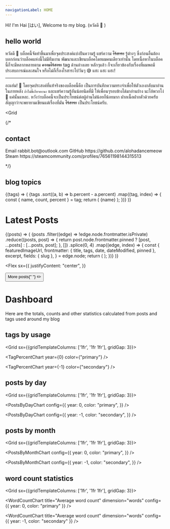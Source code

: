 ```yaml
---
navigationLabel: HOME
---
```


<!-- For index -->


<!-- For dashboard -->


<Alert variant="success">
  Hi! I'm Hai [はい], Welcome to my blog. (หวัดดี 👋 )
</Alert>
<Divider />
<Divider />

<!-- 
<Button variant='success'>View this repository</Button>
<Divider /> -->

<!-- <ProfileInfo /> -->

<Divider />
<Divider />

## hello world

หวัดดี 👋 บล็อคนี้จัดทำขึ้นมาเพื่อจุดประสงค์แบ่งปันความรู้ แชร์ความ ~~ไร้สาระ~~ รู้ต่างๆ
ซึ่งก่อนอื่นต้องบอกก่อนว่าบล็อคแห่งนี้ไม่มีทีมงาน พัฒนาและเขียนบล็อคโดยผมคนเดียวเท่านั้น
โดยเนื้อหาในบล็อคนี้ก็จะมีหลากหลายตาม ~~ความไร้สาระ~~ tag ด้านล่างเลย
หลักๆแล้ว ก็จะเกี่ยวข้องกับเรื่องที่ผมพอมีประสบการณ์และสนใจ หรือไม่ก็เรื่องไรสาระไปวันๆ 😅 แฮะ แฮะ แฮะ!<hr />
อะแฮ่ม! 👏 โดยจุดประสงค์ที่แท้จริงของบล็อคนี้คือ เป็นการบันทึกความทรงจำเพื่อให้ตัวเองกลับมาอ่านในภายหลัง
`ถ้าไม่ขี้เกียจอะนะ` และแชร์ความรู้อันน้อยนิดที่มี ให้เพื่อนๆรอบข้างได้มาอ่านบ้าง
นะไอ้พวกโง่ 🍌 แค่นั้นแหละ. หวังว่าบล็อคนี้จะเป็นประโยชน์ต่อผู้อ่านไม่น้อยก็น้อยมาก
ฝากเนื้อฝากตัวด้วยครับ สัญญาว่าจะพยายามเขียนแต่เรื่องที่มัน ~~ไร้สาระ~~ เป็นประโยชน์ครับ.

<Divider />
<Divider />

<!-- Contact and Tags -->

<Grid
 
>
{/* <Box>

## contact

<Heading as="h3" variant="styles.h3" marginBottom={1}>
  Email
</Heading>
<Link
  href="mailto:rabbit.bot@outlook.com"
  target="_blank"
  variant="styles.a"
  rel="noopener"
>
  rabbit.bot@outlook.com
</Link>
<Divider />

<Heading as="h3" variant="styles.h3" marginBottom={1}>
  GitHub
</Heading>
<Link
  href="https://github.com/alohadancemeow"
  target="_blank"
  variant="styles.a"
  rel="noopener"
>
  https://github.com/alohadancemeow
</Link>
<Divider />

<Heading as="h3" variant="styles.h3" marginBottom={1}>
  Steam
</Heading>
<Link
  href="https://steamcommunity.com/profiles/76561198144315513/"
  target="_blank"
  variant="styles.a"
  rel="noopener"
>
  https://steamcommunity.com/profiles/76561198144315513
</Link>
<Divider />

</Box> */}

<Box>

## blog topics

<Divider />

<SourceTags>
  {(tags) => (
    <Box>
      {tags
        .sort((a, b) => b.percent - a.percent)
        .map((tag, index) => {
          const { name, count, percent } = tag;
          return (
            <Badge
              key={index}
              variant="primary"
              sx={{
                mr: 2,
                mb: 2,
                color: mix("secondary", "primary", `${index / tags.length}`),
                borderColor: mix(
                  "secondary",
                  "primary",
                  `${index / tags.length}`
                ),
              }}
            >
              {name}
            </Badge>
          );
        })}
    </Box>
  )}
</SourceTags>

</Box>
</Grid>

<!-- News letter -->

<NewsletterForm />

<!-- Posts -->

# Latest Posts

<Divider />

<SourceList filter="posts">
  {(posts) => (
    <Grid
      sx={{
        gridTemplateColumns: ["1fr", "1fr", "1fr 1fr"],
      }}
    >
      {posts
        .filter((edge) => !edge.node.frontmatter.isPrivate)
        .reduce((posts, post) => {
          return post.node.frontmatter.pinned
            ? [post, ...posts]
            : [...posts, post];
        }, [])
        .splice(0, 4)
        .map((edge, index) => {
          const {
            featuredImageUrl,
            frontmatter: { title, tags, date, dateModified, pinned },
            excerpt,
            fields: { slug },
          } = edge.node;
          return (
            <PostCard
              key={index}
              title={title}
              featuredImageUrl={featuredImageUrl}
              tags={tags}
              date={date}
              dateModified={dateModified}
              excerpt={excerpt}
              slug={slug}
              pinned={pinned}
            />
          );
        })}
    </Grid>
  )}
</SourceList>
<Divider />

<!-- Read more -->

<Flex
  sx={{
    justifyContent: "center",
  }}
>
  <Box>
    <Button as={GatsbyLink} variant="ghost" to="/posts">
      More posts{" "}
      <Box as="span" role="img" aria-label="pencil">
        ✏️
      </Box>
    </Button>
  </Box>
</Flex>

<Divider />
<Divider />

<!-- Dashboard section -->

# Dashboard

Here are the totals, counts and other statistics calculated from posts and tags used around my blog

<Divider />

## tags by usage

<Grid sx={{gridTemplateColumns: ['1fr', '1fr 1fr'], gridGap: 3}}>

<TagPercentChart year={0} color={"primary"} />

<TagPercentChart year={-1} color={"secondary"} />

</Grid>

<Divider />
<Divider />

## posts by day

<Grid sx={{gridTemplateColumns: ['1fr', '1fr 1fr'], gridGap: 3}}>

<PostsByDayChart
  config={{
    year: 0,
    color: "primary",
  }}
/>

<PostsByDayChart
  config={{
    year: -1,
    color: "secondary",
  }}
/>

</Grid>

<Divider />
<Divider />

## posts by month

<Grid sx={{gridTemplateColumns: ['1fr', '1fr 1fr'], gridGap: 3}}>

<PostsByMonthChart
  config={{
    year: 0,
    color: "primary",
  }}
/>

<PostsByMonthChart
  config={{
    year: -1,
    color: "secondary",
  }}
/>

</Grid>

<Divider />
<Divider />

## word count statistics

<Grid sx={{gridTemplateColumns: ['1fr', '1fr 1fr'], gridGap: 3}}>

<WordCountChart
  title="Average word count"
  dimension="words"
  config={{ year: 0, color: "primary" }}
/>

<WordCountChart
  title="Average word count"
  dimension="words"
  config={{ year: -1, color: "secondary" }}
/>

</Grid>
